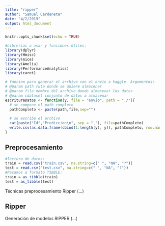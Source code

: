 ```yaml
---
title: "ripper"
author: "Samuel Cardenete"
date: "4/2/2019"
output: html_document
---
```


```r
knitr::opts_chunk$set(echo = TRUE)
```

```r
#Librerías a usar y funciones útiles:
library(dplyr)
library(Hmisc)
library(mice)
library(Amelia)
library(PerformanceAnalytics)
library(caret)

# funcion para generar el archivo con el envio a kaggle. Argumentos:
# @param path ruta donde se quiere almacenar
# @param file nombre del archivo donde almacenar los datos
# @param cdataset conjunto de datos a almacenar
escrituraDatos <- function(y, file = "envio", path = "./"){
  # se compone el path completo
  pathCompleto <- paste(path,file,sep="")
  
  # se escribe el archivo
  cat(paste("Id","Prediccion\n", sep = ","), file=pathCompleto)
  write.csv(as.data.frame(cbind(1:length(y), y)), pathCompleto, row.names = FALSE)
}
```

## Preprocesamiento 
```r
#lectura de datos:
train = read.csv("train.csv", na.string=c(" ", "NA", "?"))
test = read.csv("test.csv", na.string=c(" ", "NA", "?"))
#Pasamos a formato TIBBLE:
train = as_tibble(train)
test = as_tibble(test)
```
Técnicas preprocesamiento Ripper (...)


## Ripper

Generación de modelos RIPPER (...)

```r

```


